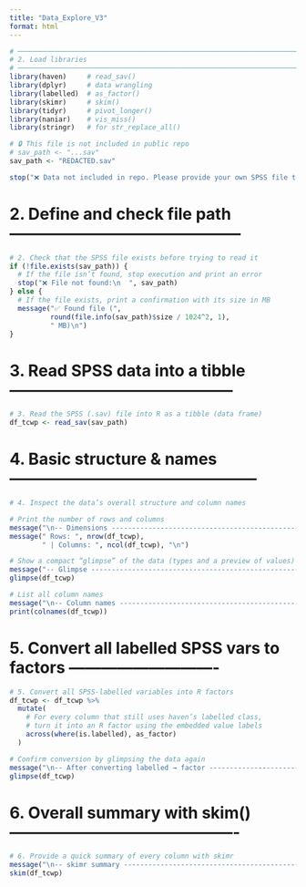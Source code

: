 ```yaml
---
title: "Data_Explore_V3"
format: html
---
```


```r
# ───────────────────────────────────────────────────────────────────────────
# 2. Load libraries
# ───────────────────────────────────────────────────────────────────────────
library(haven)     # read_sav()
library(dplyr)     # data wrangling
library(labelled)  # as_factor()
library(skimr)     # skim()
library(tidyr)     # pivot_longer()
library(naniar)    # vis_miss()
library(stringr)   # for str_replace_all()

# 🔒 This file is not included in public repo
# sav_path <- "...sav"
sav_path <- "REDACTED.sav"

stop("❌ Data not included in repo. Please provide your own SPSS file to continue.")
```

# 2. Define and check file path --------------------------------------------
```r
# 2. Check that the SPSS file exists before trying to read it
if (!file.exists(sav_path)) {
  # If the file isn’t found, stop execution and print an error
  stop("❌ File not found:\n  ", sav_path)
} else {
  # If the file exists, print a confirmation with its size in MB
  message("✅ Found file (", 
          round(file.info(sav_path)$size / 1024^2, 1),
          " MB)\n")
}
```

# 3. Read SPSS data into a tibble ------------------------------------------
```r
# 3. Read the SPSS (.sav) file into R as a tibble (data frame)
df_tcwp <- read_sav(sav_path)
```

# 4. Basic structure & names -----------------------------------------------
```r
# 4. Inspect the data’s overall structure and column names

# Print the number of rows and columns
message("\n-- Dimensions --------------------------------------------------")
message(" Rows: ", nrow(df_tcwp), 
        " | Columns: ", ncol(df_tcwp), "\n")

# Show a compact “glimpse” of the data (types and a preview of values)
message("-- Glimpse -----------------------------------------------------")
glimpse(df_tcwp)

# List all column names
message("\n-- Column names ------------------------------------------------")
print(colnames(df_tcwp))
```

# 5. Convert all labelled SPSS vars to factors ----------------------------
```r
# 5. Convert all SPSS-labelled variables into R factors
df_tcwp <- df_tcwp %>%
  mutate(
    # For every column that still uses haven’s labelled class,
    # turn it into an R factor using the embedded value labels
    across(where(is.labelled), as_factor)
  )

# Confirm conversion by glimpsing the data again
message("\n-- After converting labelled → factor --------------------------")
glimpse(df_tcwp)
```

# 6. Overall summary with skim() -------------------------------------------
```r
# 6. Provide a quick summary of every column with skimr
message("\n-- skimr summary -----------------------------------------------")
skim(df_tcwp)
```














